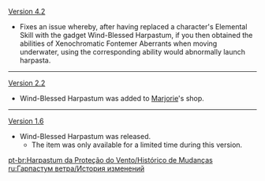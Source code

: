 {{Change History/Header}}
[[Version 4.2]]
* Fixes an issue whereby, after having replaced a character's Elemental Skill with the gadget Wind-Blessed Harpastum, if you then obtained the abilities of Xenochromatic Fontemer Aberrants when moving underwater, using the corresponding ability would abnormally launch harpasta.
----
[[Version 2.2]]
*Wind-Blessed Harpastum was added to [[Marjorie]]'s shop.
----
[[Version 1.6]]
*Wind-Blessed Harpastum was released.
**The item was only available for a limited time during this version.
<noinclude>


[[pt-br:Harpastum da Proteção do Vento/Histórico de Mudanças]]
[[ru:Гарпастум ветра/История изменений]]
</noinclude>